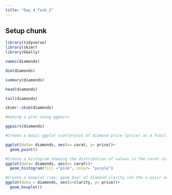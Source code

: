 ```yaml
---
title: "Day_4_Task_2"
---
```


## Setup chunk

```r
library(tidyverse)
library(skimr)
library(GGally)
```

```r
names(diamonds)

dim(diamonds)

summary(diamonds)

head(diamonds)

tail(diamonds)

skimr::skim(diamonds)

#making a plot using ggpairs

ggpairs(diamonds)
```

```r
#Create a basic ggplot scatterplot of diamond price (price) as a function of size (carat)

ggplot(data= diamonds, aes(x= carat, y= price))+
  geom_point()
```

```r
#Create a histogram showing the distribution of values in the carat column (recall: a histogram only requires a single variable, e.g. aes(x = carat))
ggplot(data= diamonds, aes(x= carat))+
  geom_histogram(fill ="pink", color= "purple")
```

```r
#Create a boxplot (see: geom_box) of diamond clarity (on the x-axis) and price (y-axis).
ggplot(data = diamonds, aes(x=clarity, y= price))+
  geom_boxplot()

```
